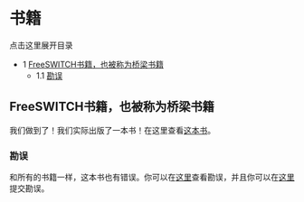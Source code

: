 # 书籍

点击这里展开目录

* 1 [FreeSWITCH书籍，也被称为桥梁书籍](#the-freeswitch-book-aka-the-bridge-book)  
   * 1.1 [勘误](#errata)

## FreeSWITCH书籍，也被称为桥梁书籍

我们做到了！我们实际出版了一本书！在这里查看[这本书](https://www.packtpub.com/freeswitch-1-0-6-build-robust-high-performance-telephony-systems/book)。

### 勘误

和所有的书籍一样，这本书也有错误。你可以在[这里](https://www.packtpub.com/support)查看勘误，并且你可以在[这里](https://www.packtpub.com/submit-errata)提交勘误。